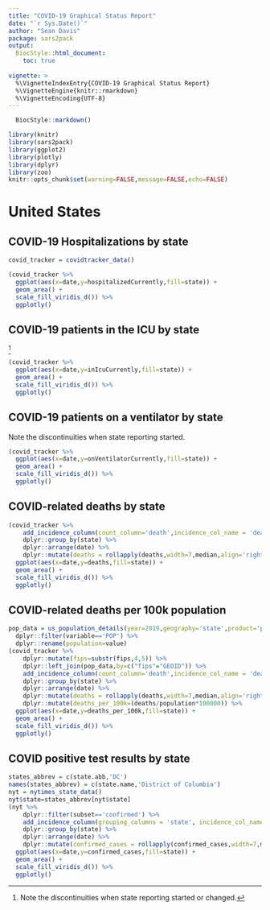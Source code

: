 ```yaml
---
title: "COVID-19 Graphical Status Report"
date: "`r Sys.Date()`"
author: "Sean Davis"
package: sars2pack
output: 
  BiocStyle::html_document:
    toc: true
      
vignette: >
  %\VignetteIndexEntry{COVID-19 Graphical Status Report}
  %\VignetteEngine{knitr::rmarkdown}
  %\VignetteEncoding{UTF-8}  
---
```


```r
  BiocStyle::markdown()
```

```r
library(knitr)
library(sars2pack)
library(ggplot2)
library(plotly)
library(dplyr)
library(zoo)
knitr::opts_chunk$set(warning=FALSE,message=FALSE,echo=FALSE)
```


# United States

## COVID-19 Hospitalizations by state

```r
covid_tracker = covidtracker_data()
```

```r
(covid_tracker %>%
  ggplot(aes(x=date,y=hospitalizedCurrently,fill=state)) + 
  geom_area() + 
  scale_fill_viridis_d()) %>%
  ggplotly()
```

## COVID-19 patients in the ICU by state

^[Note the discontinuities when state reporting started or changed.] 

```r
(covid_tracker %>%
  ggplot(aes(x=date,y=inIcuCurrently,fill=state)) + 
  geom_area() + 
  scale_fill_viridis_d()) %>%
  ggplotly()
```

## COVID-19 patients on a ventilator by state

Note the discontinuities when state reporting started. 

```r
(covid_tracker %>%
  ggplot(aes(x=date,y=onVentilatorCurrently,fill=state)) + 
  geom_area() + 
  scale_fill_viridis_d()) %>%
  ggplotly()
```

## COVID-related deaths by state

```r
(covid_tracker %>%
    add_incidence_column(count_column='death',incidence_col_name = 'deaths',grouping_columns = 'state') %>%
    dplyr::group_by(state) %>%
    dplyr::arrange(date) %>%
    dplyr::mutate(deaths = rollapply(deaths,width=7,median,align='right',fill=NA)) %>%
  ggplot(aes(x=date,y=deaths,fill=state)) + 
  geom_area() + 
  scale_fill_viridis_d()) %>%
  ggplotly()
```

## COVID-related deaths per 100k population

```r
pop_data = us_population_details(year=2019,geography='state',product='population') %>%
  dplyr::filter(variable=='POP') %>%
  dplyr::rename(population=value)
(covid_tracker %>%
    dplyr::mutate(fips=substr(fips,4,5)) %>%
    dplyr::left_join(pop_data,by=c("fips"="GEOID")) %>%
    add_incidence_column(count_column='death',incidence_col_name = 'deaths',grouping_columns = 'state') %>%
    dplyr::group_by(state) %>%
    dplyr::arrange(date) %>%
    dplyr::mutate(deaths = rollapply(deaths,width=7,median,align='right',fill=NA)) %>%
    dplyr::mutate(deaths_per_100k=(deaths/population*100000)) %>%
  ggplot(aes(x=date,y=deaths_per_100k,fill=state)) + 
  geom_area() + 
  scale_fill_viridis_d()) %>%
  ggplotly()
```

## COVID positive test results by state

```r
states_abbrev = c(state.abb,'DC')
names(states_abbrev) = c(state.name,'District of Columbia')
nyt = nytimes_state_data()
nyt$state=states_abbrev[nyt$state]
(nyt %>%
    dplyr::filter(subset=='confirmed') %>%
    add_incidence_column(grouping_columns = 'state', incidence_col_name = 'confirmed_cases') %>%
    dplyr::group_by(state) %>%
    dplyr::arrange(date) %>%
    dplyr::mutate(confirmed_cases = rollapply(confirmed_cases,width=7,median,align='right',fill=NA)) %>%
  ggplot(aes(x=date,y=confirmed_cases,fill=state)) + 
  geom_area() + 
  scale_fill_viridis_d()) %>%
  ggplotly()
```
